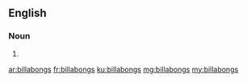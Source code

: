 ==English==

===Noun===
{{head|en|noun plural form}}

# {{plural of|billabong|lang=en}}

[[ar:billabongs]]
[[fr:billabongs]]
[[ku:billabongs]]
[[mg:billabongs]]
[[my:billabongs]]